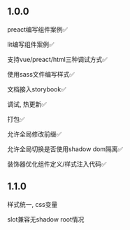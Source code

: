 ## 1.0.0

preact编写组件案例✅

lit编写组件案例✅

支持vue/preact/html三种调试方式✅

使用sass文件编写样式✅

文档接入storybook✅

调试, 热更新✅

打包✅

允许全局修改前缀✅

允许全局切换是否使用shadow dom隔离✅

装饰器优化组件定义/样式注入代码✅

## 1.1.0

样式统一, css变量

slot兼容无shadow root情况

